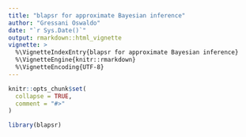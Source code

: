 ---
title: "blapsr for approximate Bayesian inference"
author: "Gressani Oswaldo"
date: "`r Sys.Date()`"
output: rmarkdown::html_vignette
vignette: >
  %\VignetteIndexEntry{blapsr for approximate Bayesian inference}
  %\VignetteEngine{knitr::rmarkdown}
  %\VignetteEncoding{UTF-8}
---

```{r, include = FALSE}
knitr::opts_chunk$set(
  collapse = TRUE,
  comment = "#>"
)
```

```{r setup}
library(blapsr)
```

